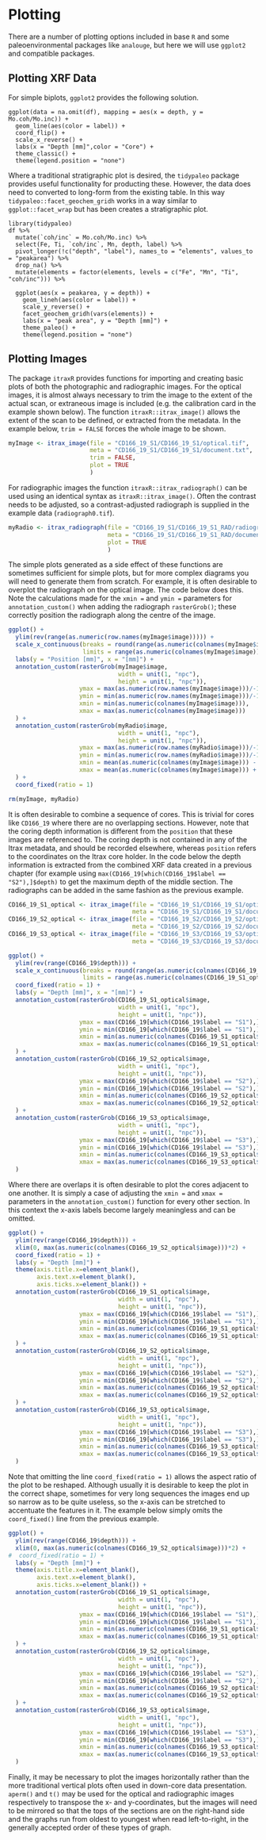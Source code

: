 # Plotting
There are a number of plotting options included in base `R` and some paleoenvironmental packages like `analouge`, but here we will use `ggplot2` and compatible packages. 

## Plotting XRF Data
For simple biplots, `ggplot2` provides the following solution.

```
ggplot(data = na.omit(df), mapping = aes(x = depth, y = Mo.coh/Mo.inc)) +
  geom_line(aes(color = label)) + 
  coord_flip() +
  scale_x_reverse() +
  labs(x = "Depth [mm]",color = "Core") +
  theme_classic() +
  theme(legend.position = "none")
```

Where a traditional stratigraphic plot is desired, the `tidypaleo` package provides useful functionality for producting these. However, the data does need to converted to long-form from the existing table. In this way `tidypaleo::facet_geochem_gridh` works in a way similar to `ggplot::facet_wrap` but has been creates a stratigraphic plot.

```
library(tidypaleo)
df %>% 
  mutate(`coh/inc` = Mo.coh/Mo.inc) %>%
  select(Fe, Ti, `coh/inc`, Mn, depth, label) %>% 
  pivot_longer(!c("depth", "label"), names_to = "elements", values_to = "peakarea") %>% 
  drop_na() %>%
  mutate(elements = factor(elements, levels = c("Fe", "Mn", "Ti", "coh/inc"))) %>%

  ggplot(aes(x = peakarea, y = depth)) +
    geom_lineh(aes(color = label)) +
    scale_y_reverse() +
    facet_geochem_gridh(vars(elements)) +
    labs(x = "peak area", y = "Depth [mm]") +
    theme_paleo() +
    theme(legend.position = "none")
```

## Plotting Images
The package `itraxR` provides functions for importing and creating basic plots of both the photographic and radiographic images. For the optical images, it is almost always necessary to trim the image to the extent of the actual scan, or extraneous image is included (e.g. the calibration card in the example shown below). The function `itraxR::itrax_image()` allows the extent of the scan to be defined, or extracted from the metadata. In the example below, `trim = FALSE` forces the whole image to be shown.

```r
myImage <- itrax_image(file = "CD166_19_S1/CD166_19_S1/optical.tif",
                       meta = "CD166_19_S1/CD166_19_S1/document.txt",
                       trim = FALSE,
                       plot = TRUE
                       )
```

For radiographic images the function `itraxR::itrax_radiograph()` can be used using an identical syntax as `itraxR::itrax_image()`. Often the contrast needs to be adjusted, so a contrast-adjusted radiograph is supplied in the example data (`radiograph0.tif`). 

```r
myRadio <- itrax_radiograph(file = "CD166_19_S1/CD166_19_S1_RAD/radiograph0.tif",
                            meta = "CD166_19_S1/CD166_19_S1_RAD/document.txt",
                            plot = TRUE
                            )
```

The simple plots generated as a side effect of these functions are sometimes sufficient for simple plots, but for more complex diagrams you will need to generate them from scratch. For example, it is often desirable to overplot the radiograph on the optical image. The code below does this. Note the calculations made for the `xmin = ` and `ymin = ` parameters for `annotation_custom()` when adding the radiograph `rasterGrob()`; these correctly position the radiograph along the centre of the image.

```r
ggplot() +
  ylim(rev(range(as.numeric(row.names(myImage$image))))) +
  scale_x_continuous(breaks = round(range(as.numeric(colnames(myImage$image))), 0),
                     limits = range(as.numeric(colnames(myImage$image)))) +
  labs(y = "Position [mm]", x = "[mm]") +
  annotation_custom(rasterGrob(myImage$image,
                               width = unit(1, "npc"),
                               height = unit(1, "npc")),
                    ymax = max(as.numeric(row.names(myImage$image)))/-1,
                    ymin = min(as.numeric(row.names(myImage$image)))/-1,
                    xmin = min(as.numeric(colnames(myImage$image))),
                    xmax = max(as.numeric(colnames(myImage$image)))
  ) +
  annotation_custom(rasterGrob(myRadio$image,
                               width = unit(1, "npc"),
                               height = unit(1, "npc")),
                    ymax = max(as.numeric(row.names(myRadio$image)))/-1,
                    ymin = min(as.numeric(row.names(myRadio$image)))/-1,
                    xmin = mean(as.numeric(colnames(myImage$image))) - mean(as.numeric(colnames(myRadio$image))),
                    xmax = mean(as.numeric(colnames(myImage$image))) + mean(as.numeric(colnames(myRadio$image)))
  ) +
  coord_fixed(ratio = 1)
```

```r
rm(myImage, myRadio)
```

It is often desirable to combine a sequence of cores. This is trivial for cores like `CD166_19` where there are no overlapping sections. However, note that the coring depth information is different from the `position` that these images are referenced to. The coring depth is not contained in any of the Itrax metadata, and should be recorded elsewhere, whereas `position` refers to the coordinates on the Itrax core holder. In the code below the depth information is extracted from the combined XRF data created in a previous chapter (for example using `max(CD166_19[which(CD166_19$label == "S2"),]$depth)` to get the maximum depth of the middle section. The radiographs can be added in the same fashion as the previous example.

```r
CD166_19_S1_optical <- itrax_image(file = "CD166_19_S1/CD166_19_S1/optical.tif", 
                                   meta = "CD166_19_S1/CD166_19_S1/document.txt")
CD166_19_S2_optical <- itrax_image(file = "CD166_19_S2/CD166_19_S2/optical.tif", 
                                   meta = "CD166_19_S2/CD166_19_S2/document.txt")
CD166_19_S3_optical <- itrax_image(file = "CD166_19_S3/CD166_19_S3/optical.tif", 
                                   meta = "CD166_19_S3/CD166_19_S3/document.txt")

ggplot() +
  ylim(rev(range(CD166_19$depth))) +
  scale_x_continuous(breaks = round(range(as.numeric(colnames(CD166_19_S1_optical$image))), 0),
                     limits = range(as.numeric(colnames(CD166_19_S1_optical$image)))) +
  coord_fixed(ratio = 1) +
  labs(y = "Depth [mm]", x = "[mm]") +
  annotation_custom(rasterGrob(CD166_19_S1_optical$image,
                               width = unit(1, "npc"),
                               height = unit(1, "npc")),
                    ymax = max(CD166_19[which(CD166_19$label == "S1"),]$depth)/-1,
                    ymin = min(CD166_19[which(CD166_19$label == "S1"),]$depth)/-1,
                    xmin = min(as.numeric(colnames(CD166_19_S1_optical$image))),
                    xmax = max(as.numeric(colnames(CD166_19_S1_optical$image)))
  ) +
  annotation_custom(rasterGrob(CD166_19_S2_optical$image,
                               width = unit(1, "npc"),
                               height = unit(1, "npc")),
                    ymax = max(CD166_19[which(CD166_19$label == "S2"),]$depth)/-1,
                    ymin = min(CD166_19[which(CD166_19$label == "S2"),]$depth)/-1,
                    xmin = min(as.numeric(colnames(CD166_19_S2_optical$image))),
                    xmax = max(as.numeric(colnames(CD166_19_S2_optical$image)))
  ) +
  annotation_custom(rasterGrob(CD166_19_S3_optical$image,
                               width = unit(1, "npc"),
                               height = unit(1, "npc")),
                    ymax = max(CD166_19[which(CD166_19$label == "S3"),]$depth)/-1,
                    ymin = min(CD166_19[which(CD166_19$label == "S3"),]$depth)/-1,
                    xmin = min(as.numeric(colnames(CD166_19_S3_optical$image))),
                    xmax = max(as.numeric(colnames(CD166_19_S3_optical$image)))
  )
```

Where there are overlaps it is often desirable to plot the cores adjacent to one another. It is simply a case of adjusting the `xmin = ` and `xmax = ` parameters in the `annotation_custom()` function for every other section. In this context the x-axis labels become largely meaningless and can be omitted. 

```r
ggplot() +
  ylim(rev(range(CD166_19$depth))) +
  xlim(0, max(as.numeric(colnames(CD166_19_S2_optical$image)))*2) +
  coord_fixed(ratio = 1) +
  labs(y = "Depth [mm]") +
  theme(axis.title.x=element_blank(),
        axis.text.x=element_blank(),
        axis.ticks.x=element_blank()) +
  annotation_custom(rasterGrob(CD166_19_S1_optical$image,
                               width = unit(1, "npc"),
                               height = unit(1, "npc")),
                    ymax = max(CD166_19[which(CD166_19$label == "S1"),]$depth)/-1,
                    ymin = min(CD166_19[which(CD166_19$label == "S1"),]$depth)/-1,
                    xmin = min(as.numeric(colnames(CD166_19_S1_optical$image))),
                    xmax = max(as.numeric(colnames(CD166_19_S1_optical$image)))
  ) +
  annotation_custom(rasterGrob(CD166_19_S2_optical$image,
                               width = unit(1, "npc"),
                               height = unit(1, "npc")),
                    ymax = max(CD166_19[which(CD166_19$label == "S2"),]$depth)/-1,
                    ymin = min(CD166_19[which(CD166_19$label == "S2"),]$depth)/-1,
                    xmin = max(as.numeric(colnames(CD166_19_S2_optical$image))),
                    xmax = max(as.numeric(colnames(CD166_19_S2_optical$image)))*2
  ) +
  annotation_custom(rasterGrob(CD166_19_S3_optical$image,
                               width = unit(1, "npc"),
                               height = unit(1, "npc")),
                    ymax = max(CD166_19[which(CD166_19$label == "S3"),]$depth)/-1,
                    ymin = min(CD166_19[which(CD166_19$label == "S3"),]$depth)/-1,
                    xmin = min(as.numeric(colnames(CD166_19_S3_optical$image))),
                    xmax = max(as.numeric(colnames(CD166_19_S3_optical$image)))
  )
```

Note that omitting the line `coord_fixed(ratio = 1)` allows the aspect ratio of the plot to be reshaped. Although usually it is desirable to keep the plot in the correct shape, sometimes for very long sequences the images end up so narrow as to be quite useless, so the x-axis can be stretched to accentuate the features in it. The example below simply omits the `coord_fixed()` line from the previous example.

```r
ggplot() +
  ylim(rev(range(CD166_19$depth))) +
  xlim(0, max(as.numeric(colnames(CD166_19_S2_optical$image)))*2) +
#  coord_fixed(ratio = 1) +
  labs(y = "Depth [mm]") +
  theme(axis.title.x=element_blank(),
        axis.text.x=element_blank(),
        axis.ticks.x=element_blank()) +
  annotation_custom(rasterGrob(CD166_19_S1_optical$image,
                               width = unit(1, "npc"),
                               height = unit(1, "npc")),
                    ymax = max(CD166_19[which(CD166_19$label == "S1"),]$depth)/-1,
                    ymin = min(CD166_19[which(CD166_19$label == "S1"),]$depth)/-1,
                    xmin = min(as.numeric(colnames(CD166_19_S1_optical$image))),
                    xmax = max(as.numeric(colnames(CD166_19_S1_optical$image)))
  ) +
  annotation_custom(rasterGrob(CD166_19_S2_optical$image,
                               width = unit(1, "npc"),
                               height = unit(1, "npc")),
                    ymax = max(CD166_19[which(CD166_19$label == "S2"),]$depth)/-1,
                    ymin = min(CD166_19[which(CD166_19$label == "S2"),]$depth)/-1,
                    xmin = max(as.numeric(colnames(CD166_19_S2_optical$image))),
                    xmax = max(as.numeric(colnames(CD166_19_S2_optical$image)))*2
  ) +
  annotation_custom(rasterGrob(CD166_19_S3_optical$image,
                               width = unit(1, "npc"),
                               height = unit(1, "npc")),
                    ymax = max(CD166_19[which(CD166_19$label == "S3"),]$depth)/-1,
                    ymin = min(CD166_19[which(CD166_19$label == "S3"),]$depth)/-1,
                    xmin = min(as.numeric(colnames(CD166_19_S3_optical$image))),
                    xmax = max(as.numeric(colnames(CD166_19_S3_optical$image)))
  )
```

Finally, it may be necessary to plot the images horizontally rather than the more traditional vertical plots often used in down-core data presentation. `aperm()` and `t()` may be used for the optical and radiographic images respectively to transpose the x- and y-coordinates, but the images will need to be mirrored so that the tops of the sections are on the right-hand side and the graphs run from oldest to youngest when read left-to-right, in the generally accepted order of these types of graph. 
